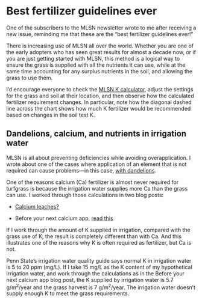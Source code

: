 # Best fertilizer guidelines ever

One of the subscribers to the MLSN newsletter wrote to me after receiving a new issue, reminding me that these are the "best fertilizer guidelines ever!"

There is increasing use of MLSN all over the world. Whether you are one of the early adopters who has seen great results for almost a decade now, or if you are just getting started with MLSN, this method is a logical way to ensure the grass is supplied with all the nutrients it can use, while at the same time accounting for any surplus nutrients in the soil, and allowing the grass to use them.

I'd encourage everyone to check the [MLSN K calculator](https://asianturfgrass.shinyapps.io/mlsn_K/), adjust the settings for the grass and soil at their location, and then observe how the calculated fertilizer requirement changes. In particular, note how the diagonal dashed line across the chart shows how much K fertilizer would be recommended based on changes in the soil test K.

## Dandelions, calcium, and nutrients in irrigation water

MLSN is all about preventing deficiencies while avoiding overapplication. I wrote about one of the cases where application of an element that is not required can cause problems—in this case, [with dandelions](https://www.asianturfgrass.com/post/potassium-dandelions/).

One of the reasons calcium (Ca) fertilizer is almost never required for turfgrass is because the irrigation water supplies more Ca than the grass can use. I worked through those calculations in two blog posts:

* [Calcium leaches?](https://www.asianturfgrass.com/post/calcium-leaches/)

* Before your next calcium app, [read this](https://www.asianturfgrass.com/post/before-next-calcium-app-read-this/)

If I work through the amount of K supplied in irrigation, compared with the grass use of K, the result is completely different than with Ca. And this illustrates one of the reasons why K is often required as fertilizer, but Ca is not.

Penn State's irrigation water quality guide says normal K in irrigation water is 5 to 20 ppm (mg/L). If I take 15 mg/L as the K content of my hypothetical irrigation water, and work through the calculations as in the Before your next calcium app blog post, the K supplied by irrigation water is 5.7 g/m^2^/year and the grass harvest is 7 g/m^2^/year. The irrigation water doesn't supply enough K to meet the grass requirements.
